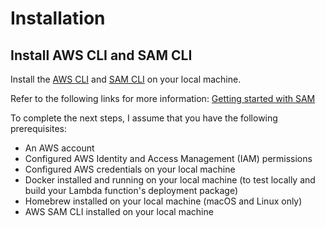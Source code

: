 # Installation

## Install AWS CLI and SAM CLI

Install the [AWS CLI](https://docs.aws.amazon.com/cli/latest/userguide/cli-chap-install.html) and [SAM CLI](https://docs.aws.amazon.com/serverless-application-model/latest/developerguide/serverless-sam-cli-install.html) on your local machine.

Refer to the following links for more information:
[Getting started with SAM](https://docs.aws.amazon.com/serverless-application-model/latest/developerguide/serverless-getting-started.html)

To complete the next steps, I assume that you have the following prerequisites:

- An AWS account
- Configured AWS Identity and Access Management (IAM) permissions
- Configured AWS credentials on your local machine
- Docker installed and running on your local machine (to test locally and build your Lambda function's deployment package)
- Homebrew installed on your local machine (macOS and Linux only)
- AWS SAM CLI installed on your local machine